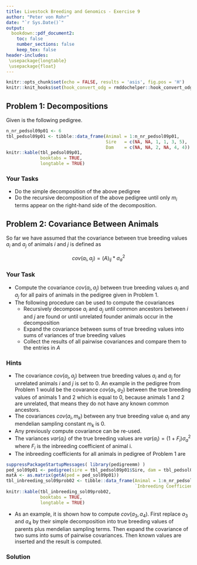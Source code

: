 ```yaml
---
title: Livestock Breeding and Genomics - Exercise 9
author: "Peter von Rohr"
date: "`r Sys.Date()`"
output:
  bookdown::pdf_document2:
    toc: false
    number_sections: false
    keep_tex: false
header-includes:
 \usepackage{longtable}
 \usepackage{float}
---
```


```r
knitr::opts_chunk$set(echo = FALSE, results = 'asis', fig.pos = 'H')
knitr::knit_hooks$set(hook_convert_odg = rmddochelper::hook_convert_odg)
```

## Problem 1: Decompositions
Given is the following pedigree. 

```r
n_nr_pedsol09p01 <- 6
tbl_pedsol09p01 <- tibble::data_frame(Animal = 1:n_nr_pedsol09p01,
                                      Sire   = c(NA, NA, 1, 1, 3, 5),
                                      Dam    = c(NA, NA, 2, NA, 4, 4))
knitr::kable(tbl_pedsol09p01,
             booktabs = TRUE, 
             longtable = TRUE)
```

### Your Tasks
* Do the simple decomposition of the above pedigree
* Do the recursive decomposition of the above pedigree until only $m_i$ terms appear on the right-hand side of the decomposition.
 
## Problem 2: Covariance Between Animals
So far we have assumed that the covariance between true breeding values $a_i$ and $a_j$ of animals $i$ and $j$ is defined as 

$$cov(a_i, a_j) = (A)_{ij} * \sigma_a^2$$

\begin{tabular}{lll}
where  &  $(A)_{ij}$    &  element of numerator relationship matrix $A$ on row $i$ and column $j$  \\
       &  $\sigma_a^2$  &  additive genetic variance
\end{tabular}


### Your Task
* Compute the covariance $cov(a_i, a_j)$ between true breeding values $a_i$ and $a_j$ for all pairs of animals in the pedigree given in Problem 1.
* The following procedure can be used to compute the covariances
    + Recursively decompose $a_i$ and $a_j$ until common ancestors between $i$ and $j$ are found or until unrelated founder animals occur in the decomposition
    + Expand the covariance between sums of true breeding values into sums of variances of true breeding values
    + Collect the results of all pairwise covariances and compare them to the entries in $A$
    
    
### Hints
* The covariance $cov(a_i, a_j)$ between true breeding values $a_i$ and $a_j$ for unrelated animals $i$ and $j$ is set to $0$. An example in the pedigree from Problem 1 would be the covarance $cov(a_1, a_2)$ between the true breeding values of animals $1$ and $2$ which is equal to $0$, because animals $1$ and $2$ are unrelated, that means they do not have any known common ancestors. 
* The covariances $cov(a_i, m_k)$ between any true breeding value $a_i$ and any mendelian sampling constant $m_k$ is $0$. 
* Any previously compute covariance can be re-used.
* The variances $var(a_i)$ of the true breeding values are $var(a_i) = (1 + F_i) \sigma_a^2$ where $F_i$ is the inbreeding coefficient of animal i.
* The inbreeding coefficients for all animals in pedigree of Problem 1 are

```r
suppressPackageStartupMessages( library(pedigreemm) )
ped_sol09p01 <- pedigree(sire = tbl_pedsol09p01$Sire, dam = tbl_pedsol09p01$Dam, label = as.character(tbl_pedsol09p01$Animal))
matA <- as.matrix(getA(ped = ped_sol09p01))
tbl_inbreeding_sol09prob02 <- tibble::data_frame(Animal = 1:n_nr_pedsol09p01,
                                                 `Inbreeding Coefficient` = inbreeding(ped = ped_sol09p01))
knitr::kable(tbl_inbreeding_sol09prob02, 
             booktabs = TRUE,
             longtable = TRUE)
```

* As an example, it is shown how to compute $cov(a_3, a_4)$. First replace $a_3$ and $a_4$ by their simple decomposition into true breeding values of parents plus mendelian sampling terms. Then expand the covariance of two sums into sums of pairwise covariances. Then known values are inserted and the result is computed.

\begin{align}
cov(a_3, a_4)  &=  cov(({1\over 2}a_1 + {1\over 2}a_2 + m_3), ({1\over 2}a_1 + m_4)) \notag \\
               &=  cov({1\over 2}a_1, {1\over 2}a_1) + cov({1\over 2} a_2,  {1\over 2}a_1) \notag \\
               &=  {1\over 4} var(a_1) = {1\over 4} \sigma_a^2 \notag
\end{align}

 
### Solution

\begin{align}
cov(a_1, a_2) &=  \notag
\end{align}

\begin{align}
cov(a_1, a_3)  &=  \notag
\end{align}

\begin{align}
cov(a_1, a_4)  &=  \notag
\end{align}

\begin{align}
cov(a_1, a_5)  &=   \notag
\end{align}

\begin{align}
cov(a_1, a_6)  &=  \notag
\end{align}


\begin{align}
cov(a_2, a_3)  &=  \notag
\end{align}

\begin{align}
cov(a_2, a_4)  &=  \notag
\end{align}

\begin{align}
cov(a_2, a_5)  &=   \notag
\end{align}

\begin{align}
cov(a_2, a_6)  &=   \notag
\end{align}

\begin{align}
cov(a_3, a_4)  &=   \notag
\end{align}

\begin{align}
cov(a_3, a_5)  &=  \notag
\end{align}

\begin{align}
cov(a_3, a_6)  &= \notag
\end{align}

\begin{align}
cov(a_4, a_5)  &= \notag
\end{align}

\begin{align}
cov(a_4, a_6)  &=  \notag
\end{align}

\begin{align}
cov(a_5, a_6)  &=  \notag
\end{align}
